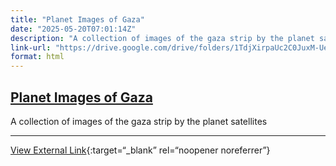 ```yaml
---
title: "Planet Images of Gaza"
date: "2025-05-20T07:01:14Z"
description: "A collection of images of the gaza strip by the planet satellites"
link-url: "https://drive.google.com/drive/folders/1TdjXirpaUc2C0JuxM-Uea4NwsrloIqBE"
format: html
---
```


## [Planet Images of Gaza](https://drive.google.com/drive/folders/1TdjXirpaUc2C0JuxM-Uea4NwsrloIqBE)

A collection of images of the gaza strip by the planet satellites

---
[View External Link](https://drive.google.com/drive/folders/1TdjXirpaUc2C0JuxM-Uea4NwsrloIqBE){:target="_blank" rel="noopener noreferrer"}
